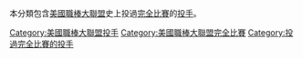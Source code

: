 本分類包含[[美國職棒大聯盟|美國職棒大聯盟]]史上投過[[完全比賽|完全比賽]]的[[投手|投手]]。

[[Category:美國職棒大聯盟投手|Category:美國職棒大聯盟投手]]
[[Category:美國職棒大聯盟完全比賽|Category:美國職棒大聯盟完全比賽]]
[[Category:投過完全比賽的投手|Category:投過完全比賽的投手]]